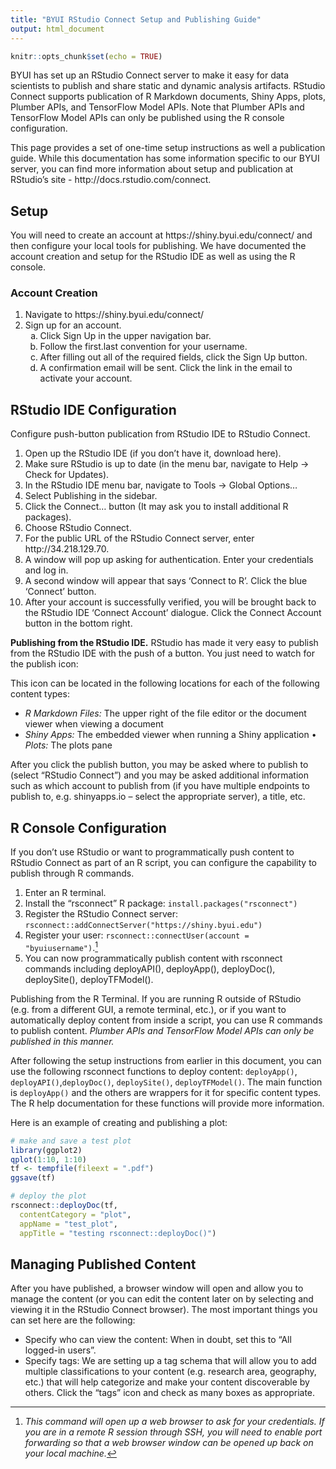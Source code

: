 ```yaml
---
title: "BYUI RStudio Connect Setup and Publishing Guide"
output: html_document
---
```


```r
knitr::opts_chunk$set(echo = TRUE)
```

BYUI has set up an RStudio Connect server to make it easy for data scientists to publish and share static and dynamic analysis artifacts. RStudio Connect supports publication of R Markdown documents, Shiny Apps, plots, Plumber APIs, and TensorFlow Model APIs. Note that Plumber APIs and TensorFlow Model APIs can only be published using the R console configuration.
 
This page provides a set of one-time setup instructions as well a publication guide. While this documentation has some information specific to our BYUI server, you can find more information about setup and publication at RStudio’s site - http://docs.rstudio.com/connect.

## Setup

You will need to create an account at  https://shiny.byui.edu/connect/ and then configure your local tools for publishing.  We have documented the account creation and setup for the RStudio IDE as well as using the R console. 

### Account Creation

1. Navigate to  https://shiny.byui.edu/connect/
2. Sign up for an account.
    a. Click Sign Up in the upper navigation bar.
    b. Follow the first.last convention for your username.
    c. After filling out all of the required fields, click the Sign Up button.
    d. A confirmation email will be sent. Click the link in the email to activate your account.

## RStudio IDE Configuration

Configure push-button publication from RStudio IDE to RStudio Connect.

1. Open up the RStudio IDE (if you don’t have it, download here).
2. Make sure RStudio is up to date (in the menu bar, navigate to Help -> Check for Updates).
3. In the RStudio IDE menu bar, navigate to Tools -> Global Options…
4. Select Publishing in the sidebar.
5. Click the Connect… button (It may ask you to install additional R packages).
6. Choose RStudio Connect.
7. For the public URL of the RStudio Connect server, enter http://34.218.129.70.
8. A window will pop up asking for authentication. Enter your credentials and log in.
9. A second window will appear that says ‘Connect to R’.  Click the blue ‘Connect’ button.
10. After your account is successfully verified, you will be brought back to the RStudio IDE ‘Connect Account’ dialogue. Click the Connect Account button in the bottom right.

**Publishing from the RStudio IDE.**  RStudio has made it very easy to publish from the RStudio IDE with the push of a button. You just need to watch for the publish icon:
 
This icon can be located in the following locations for each of the following content types:

- *R Markdown Files:* The upper right of the file editor or the document viewer when viewing a document
- *Shiny Apps:* The embedded viewer when running a Shiny application
• *Plots:* The plots pane

After you click the publish button, you may be asked where to publish to (select “RStudio Connect”) and you may be asked additional information such as which account to publish from (if you have multiple endpoints to publish to, e.g. shinyapps.io – select the appropriate server), a title, etc.

## R Console Configuration

If you don’t use RStudio or want to programmatically push content to RStudio Connect as part of an R script, you can configure the capability to publish through R commands.

1. Enter an R terminal.
2. Install the “rsconnect” R package: `install.packages("rsconnect")`
3. Register the RStudio Connect server: `rsconnect::addConnectServer("https://shiny.byui.edu")`
4. Register your user: `rsconnect::connectUser(account = "byuiusername")`.[^1]
5. You can now programmatically publish content with rsconnect commands including deployAPI(), deployApp(), deployDoc(), deploySite(), deployTFModel().


Publishing from the R Terminal. If you are running R outside of RStudio (e.g. from a different GUI, a remote terminal, etc.), or if you want to automatically deploy content from inside a script, you can use R commands to publish content. *Plumber APIs and TensorFlow Model APIs can only be published in this manner.*

After following the setup instructions from earlier in this document, you can use the following rsconnect functions to deploy content: `deployApp()`, `deployAPI()`,`deployDoc()`, `deploySite()`, `deployTFModel()`. The main function is `deployApp()` and the others are wrappers for it for specific content types. The R help documentation for these functions will provide more information.


Here is an example of creating and publishing a plot:

```r
# make and save a test plot
library(ggplot2)
qplot(1:10, 1:10)
tf <- tempfile(fileext = ".pdf")
ggsave(tf)

# deploy the plot
rsconnect::deployDoc(tf,
  contentCategory = "plot",
  appName = "test_plot",
  appTitle = "testing rsconnect::deployDoc()")


```


## Managing Published Content

After you have published, a browser window will open and allow you to manage the content (or you can edit the content later on by selecting and viewing it in the RStudio Connect browser). The most important things you can set here are the following:

- Specify who can view the content: When in doubt, set this to “All logged-in users”.
- Specify tags: We are setting up a tag schema that will allow you to add multiple classifications to your content (e.g. research area, geography, etc.) that will help categorize and make your content discoverable by others. Click the “tags” icon and check as many boxes as appropriate.

[^1]:  *This command will open up a web browser to ask for your credentials. If you are in a remote R session through SSH, you will need to enable port forwarding so that a web browser window can be opened up back on your local machine.*